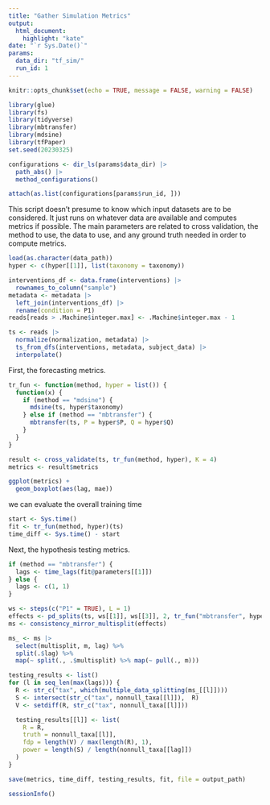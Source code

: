 ```yaml
---
title: "Gather Simulation Metrics"
output: 
  html_document:
    highlight: "kate"
date: "`r Sys.Date()`"
params:
  data_dir: "tf_sim/"
  run_id: 1
---
```


```r
knitr::opts_chunk$set(echo = TRUE, message = FALSE, warning = FALSE)
```

```r
library(glue)
library(fs)
library(tidyverse)
library(mbtransfer)
library(mdsine)
library(tfPaper)
set.seed(20230325)
```

```r
configurations <- dir_ls(params$data_dir) |>
  path_abs() |>
  method_configurations()

attach(as.list(configurations[params$run_id, ]))
```

This script doesn't presume to know which input datasets are to be considered.
It just runs on whatever data are available and computes metrics if possible.
The main parameters are related to cross validation, the method to use, the data
to use, and any ground truth needed in order to compute metrics.

```r
load(as.character(data_path))
hyper <- c(hyper[[1]], list(taxonomy = taxonomy))

interventions_df <- data.frame(interventions) |>
  rownames_to_column("sample")
metadata <- metadata |>
  left_join(interventions_df) |>
  rename(condition = P1)
reads[reads > .Machine$integer.max] <- .Machine$integer.max - 1

ts <- reads |>
  normalize(normalization, metadata) |>
  ts_from_dfs(interventions, metadata, subject_data) |>
  interpolate()
```

First, the forecasting metrics.

```r
tr_fun <- function(method, hyper = list()) {
  function(x) {
    if (method == "mdsine") {
      mdsine(ts, hyper$taxonomy)
    } else if (method == "mbtransfer") {
      mbtransfer(ts, P = hyper$P, Q = hyper$Q)
    }
  }
}

result <- cross_validate(ts, tr_fun(method, hyper), K = 4)
metrics <- result$metrics
```

```r
ggplot(metrics) +
  geom_boxplot(aes(lag, mae))
```

we can evaluate the overall training time

```r
start <- Sys.time()
fit <- tr_fun(method, hyper)(ts)
time_diff <- Sys.time() - start
```

Next, the hypothesis testing metrics.

```r
if (method == "mbtransfer") {
  lags <- time_lags(fit@parameters[[1]])
} else {
  lags <- c(1, 1)
}

ws <- steps(c("P1" = TRUE), L = 1)
effects <- pd_splits(ts, ws[[1]], ws[[3]], 2, tr_fun("mbtransfer", hyper), n_sample = 10)
ms <- consistency_mirror_multisplit(effects)
```

```r
ms_ <- ms |>
  select(multisplit, m, lag) %>%
  split(.$lag) %>%
  map(~ split(., .$multisplit) %>% map(~ pull(., m)))

testing_results <- list()
for (l in seq_len(max(lags))) {
  R <- str_c("tax", which(multiple_data_splitting(ms_[[l]])))
  S <- intersect(str_c("tax", nonnull_taxa[[l]]),  R)
  V <- setdiff(R, str_c("tax", nonnull_taxa[[l]]))

  testing_results[[l]] <- list(
    R = R,
    truth = nonnull_taxa[[l]],
    fdp = length(V) / max(length(R), 1),
    power = length(S) / length(nonnull_taxa[[lag]])
  )
}
```

```r
save(metrics, time_diff, testing_results, fit, file = output_path)
```

```r
sessionInfo()
```
